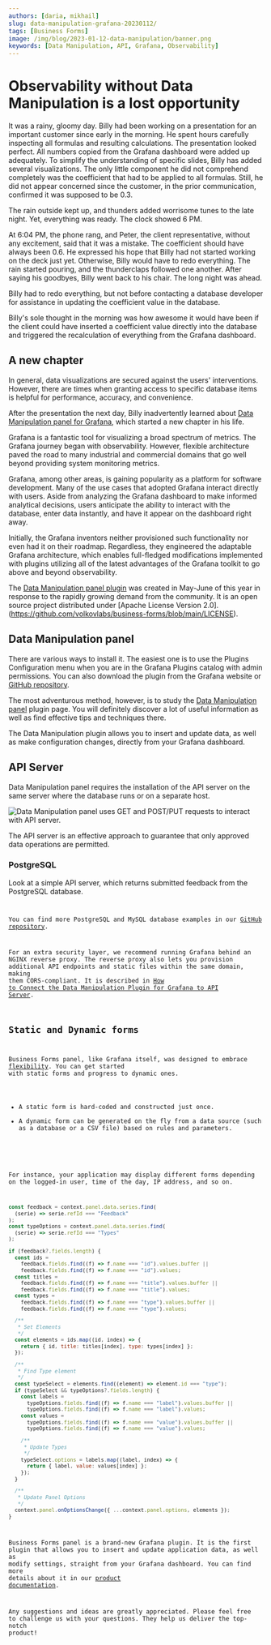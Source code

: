 ```yaml
---
authors: [daria, mikhail]
slug: data-manipulation-grafana-20230112/
tags: [Business Forms]
image: /img/blog/2023-01-12-data-manipulation/banner.png
keywords: [Data Manipulation, API, Grafana, Observability]
---
```



# Observability without Data Manipulation is a lost opportunity

It was a rainy, gloomy day. Billy had been working on a presentation for an important customer since early in the morning. He spent hours carefully inspecting all formulas and resulting calculations. The presentation looked perfect. All numbers copied from the Grafana dashboard were added up adequately. To simplify the understanding of specific slides, Billy has added several visualizations. The only little component he did not comprehend completely was the coefficient that had to be applied to all formulas. Still, he did not appear concerned since the customer, in the prior communication, confirmed it was supposed to be 0.3.

The rain outside kept up, and thunders added worrisome tunes to the late night. Yet, everything was ready. The clock showed 6 PM.

At 6:04 PM, the phone rang, and Peter, the client representative, without any excitement, said that it was a mistake. The coefficient should have always been 0.6. He expressed his hope that Billy had not started working on the deck just yet. Otherwise, Billy would have to redo everything. The rain started pouring, and the thunderclaps followed one another. After saying his goodbyes, Billy went back to his chair. The long night was ahead.

Billy had to redo everything, but not before contacting a database developer for assistance in updating the coefficient value in the database.

Billy's sole thought in the morning was how awesome it would have been if the client could have inserted a coefficient value directly into the database and triggered the recalculation of everything from the Grafana dashboard.

## A new chapter

In general, data visualizations are secured against the users' interventions. However, there are times when granting access to specific database items is helpful for performance, accuracy, and convenience.

After the presentation the next day, Billy inadvertently learned about [Data Manipulation panel for Grafana](/plugins/business-forms/), which started a new chapter in his life.

Grafana is a fantastic tool for visualizing a broad spectrum of metrics. The Grafana journey began with observability. However, flexible architecture paved the road to many industrial and commercial domains that go well beyond providing system monitoring metrics.

<Youtube
  id="HNCKbGfAU0Q"
  title="How to create your business Grafana dashboard."
/>

Grafana, among other areas, is gaining popularity as a platform for software development. Many of the use cases that adopted Grafana interact directly with users. Aside from analyzing the Grafana dashboard to make informed analytical decisions, users anticipate the ability to interact with the database, enter data instantly, and have it appear on the dashboard right away.

Initially, the Grafana inventors neither provisioned such functionality nor even had it on their roadmap. Regardless, they engineered the adaptable Grafana architecture, which enables full-fledged modifications implemented with plugins utilizing all of the latest advantages of the Grafana toolkit to go above and beyond observability.

The [Data Manipulation panel plugin](/blog/data-manipulation-panel-plugin-for-grafana-97f9af2c67e0) was created in May-June of this year in response to the rapidly growing demand from the community. It is an open source project distributed under [Apache License Version 2.0].(https://github.com/volkovlabs/business-forms/blob/main/LICENSE).

## Data Manipulation panel

There are various ways to install it. The easiest one is to use the Plugins Configuration menu when you are in the Grafana Plugins catalog with admin permissions. You can also download the plugin from the Grafana website or [GitHub repository](https://github.com/VolkovLabs/business-forms/).

<Youtube
  id="DXALVG8GijM"
  title="Manual data entry and user input into dashboard."
/>

The most adventurous method, however, is to study the [Data Manipulation panel](/plugins/business-forms/) plugin page. You will definitely discover a lot of useful information as well as find effective tips and techniques there.

The Data Manipulation plugin allows you to insert and update data, as well as make configuration changes, directly from your Grafana dashboard.

## API Server

Data Manipulation panel requires the installation of the API server on the same server where the database runs or on a separate host.

<Image
  title="Data Manipulation panel uses GET and POST/PUT requests to interact with API server."
  src="/img/blog/2023-01-12-data-manipulation/form-api.png"
/>

The API server is an effective approach to guarantee that only approved data operations are permitted.

<Youtube id="SHN2S-dRIEM" title="API Node.js server and Deno Deploy." />

### PostgreSQL

Look at a simple API server, which returns submitted feedback from the PostgreSQL database.

<Code
  url="https://github.com/VolkovLabs/business-forms/blob/main/server-pg/server.ts"
  language="js"
/>

You can find more PostgreSQL and MySQL database examples in our [GitHub repository](https://github.com/VolkovLabs/business-forms/).

For an extra security layer, we recommend running Grafana behind an NGINX reverse proxy. The reverse proxy also lets you provision additional API endpoints and static files within the same domain, making them CORS-compliant. It is described in [How to Connect the Data Manipulation Plugin for Grafana to API Server](/blog/how-to-connect-the-data-manipulation-plugin-for-grafana-to-api-server-1abe5f60c904).

## Static and Dynamic forms

Business Forms panel, like Grafana itself, was designed to embrace [flexibility](/plugins/business-forms/code). You can get started with static forms and progress to dynamic ones.

- A static form is hard-coded and constructed just once.
- A dynamic form can be generated on the fly from a data source (such as a database or a CSV file) based on rules and parameters.

<Youtube
  id="RSVH1bSBNl8"
  title="Static and dynamic form elements of Business Forms panel."
/>

For instance, your application may display different forms depending on the logged-in user, time of the day, IP address, and so on.

```js
const feedback = context.panel.data.series.find(
  (serie) => serie.refId === "Feedback"
);
const typeOptions = context.panel.data.series.find(
  (serie) => serie.refId === "Types"
);

if (feedback?.fields.length) {
  const ids =
    feedback.fields.find((f) => f.name === "id").values.buffer ||
    feedback.fields.find((f) => f.name === "id").values;
  const titles =
    feedback.fields.find((f) => f.name === "title").values.buffer ||
    feedback.fields.find((f) => f.name === "title").values;
  const types =
    feedback.fields.find((f) => f.name === "type").values.buffer ||
    feedback.fields.find((f) => f.name === "type").values;

  /**
   * Set Elements
   */
  const elements = ids.map((id, index) => {
    return { id, title: titles[index], type: types[index] };
  });

  /**
   * Find Type element
   */
  const typeSelect = elements.find((element) => element.id === "type");
  if (typeSelect && typeOptions?.fields.length) {
    const labels =
      typeOptions.fields.find((f) => f.name === "label").values.buffer ||
      typeOptions.fields.find((f) => f.name === "label").values;
    const values =
      typeOptions.fields.find((f) => f.name === "value").values.buffer ||
      typeOptions.fields.find((f) => f.name === "value").values;

    /**
     * Update Types
     */
    typeSelect.options = labels.map((label, index) => {
      return { label, value: values[index] };
    });
  }

  /**
   * Update Panel Options
   */
  context.panel.onOptionsChange({ ...context.panel.options, elements });
}
```

Business Forms panel is a brand-new Grafana plugin. It is the first plugin that allows you to insert and update application data, as well as modify settings, straight from your Grafana dashboard. You can find more details about it in our [product documentation](/plugins/business-forms/).

Any suggestions and ideas are greatly appreciated. Please feel free to challenge us with your questions. They help us deliver the top-notch product!
